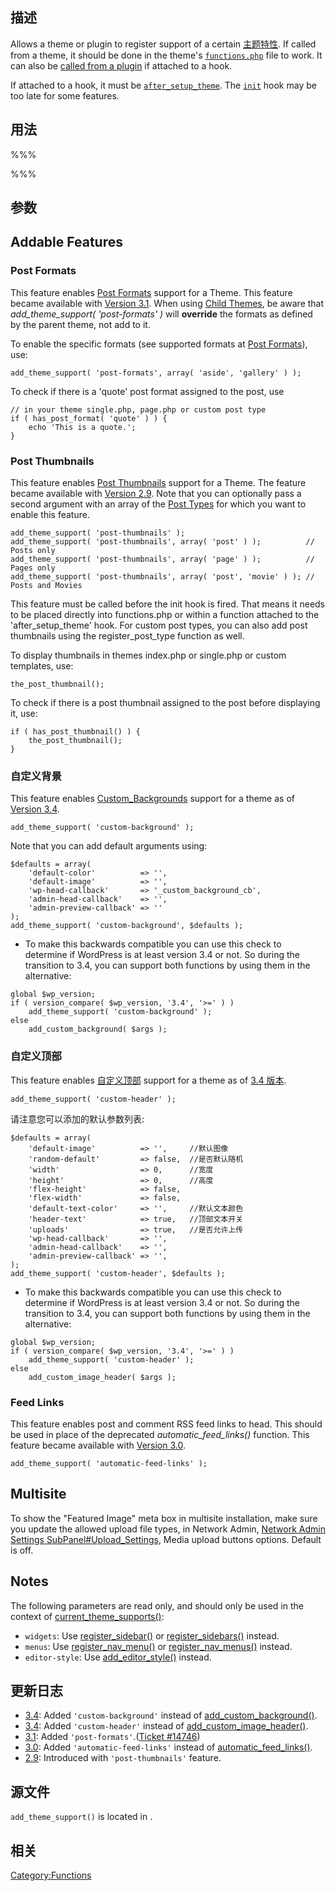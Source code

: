 {{Languages|
{{en|Function Reference/add_theme_support}}
{{ja|関数リファレンス/add_theme_support}}
{{zh-cn|函数参考/add_theme_support}}
}}
{{zh-cn:Stub}}
== 描述 ==

Allows a theme or plugin to register support of a certain [[zh-cn:主题特性|主题特性]].  If called from a theme, it should be done in the theme's [[zh-cn:主题开发#函数文件|<tt>functions.php</tt>]] file to work. It can also be [http://wordpress.stackexchange.com/questions/23839/using-add-theme-support-inside-a-plugin called from a plugin] if attached to a hook.

If attached to a hook, it must be [[Plugin API/Action Reference/after_setup_theme|<tt>after_setup_theme</tt>]]. The [[Plugin API/Action Reference/init|<tt>init</tt>]] hook may be too late for some features.

== 用法 ==

%%%<?php add_theme_support( $feature ); ?>%%%

== 参数 ==

{{Parameter|$feature|string|Name for the feature being added.
::Features list:
::* [[#Post Formats|<tt>'post-formats'</tt>]]
::* [[#Post Thumbnails|<tt>'post-thumbnails'</tt>]]
::* [[#Custom Background|<tt>'custom-background'</tt>]]
::* [[#Custom Header|<tt>'custom-header'</tt>]]
::* [[#Feed Links|<tt>'automatic-feed-links'</tt>]]
::* <tt>'menus'</tt>
}}

== Addable Features ==

===Post Formats===

This feature enables [[Post Formats]] support for a Theme.  This feature became available with [[Version 3.1]].  When using [[Child Themes]], be aware that ''add_theme_support( 'post-formats' )'' will '''override''' the formats as defined by the parent theme, not add to it.

To enable the specific formats (see supported formats at [[Post Formats]]), use:

<pre>add_theme_support( 'post-formats', array( 'aside', 'gallery' ) );</pre>

To check if there is a 'quote' post format assigned to the post, use

<pre>
// in your theme single.php, page.php or custom post type
if ( has_post_format( 'quote' ) ) {
	echo 'This is a quote.';
}
</pre>

=== Post Thumbnails ===

This feature enables [[Post Thumbnails]] support for a Theme.  The feature became available with [[Version 2.9]].  Note that you can optionally pass a second argument with an array of the [[Post Types]] for which you want to enable this feature.  

<pre>
add_theme_support( 'post-thumbnails' );
add_theme_support( 'post-thumbnails', array( 'post' ) );          // Posts only
add_theme_support( 'post-thumbnails', array( 'page' ) );          // Pages only
add_theme_support( 'post-thumbnails', array( 'post', 'movie' ) ); // Posts and Movies
</pre>

This feature must be called before the init hook is fired. That means it needs to be placed directly into functions.php or within a function attached to the 'after_setup_theme' hook. For custom post types, you can also add post thumbnails using the register_post_type function as well.

To display thumbnails in themes index.php or single.php or custom templates, use:

<pre>the_post_thumbnail();</pre>

To check if there is a post thumbnail assigned to the post before displaying it, use:

<pre>
if ( has_post_thumbnail() ) {
	the_post_thumbnail();
}
</pre>

=== 自定义背景 ===
This feature enables [[Custom_Backgrounds]] support for a theme as of [[Version 3.4]]. 
<pre>add_theme_support( 'custom-background' );</pre>

Note that you can add default arguments using:

<pre>
$defaults = array(
	'default-color'          => '',
	'default-image'          => '',
	'wp-head-callback'       => '_custom_background_cb',
	'admin-head-callback'    => '',
	'admin-preview-callback' => ''
);
add_theme_support( 'custom-background', $defaults );
</pre>

*To make this backwards compatible you can use this check to determine if WordPress is at least version 3.4 or not. So during the transition to 3.4, you can support both functions by using them in the alternative:

<pre>global $wp_version;
if ( version_compare( $wp_version, '3.4', '>=' ) ) 
	add_theme_support( 'custom-background' ); 
else
	add_custom_background( $args );
</pre>

=== 自定义顶部 ===
This feature enables [[zh-cn:自定义顶部|自定义顶部]] support for a theme as of [[zh-cn:3.4 版本|3.4 版本]].

<pre>add_theme_support( 'custom-header' );</pre>

请注意您可以添加的默认参数列表:

<pre>
$defaults = array(
	'default-image'          => '',     //默认图像
	'random-default'         => false,  //是否默认随机
	'width'                  => 0,      //宽度
	'height'                 => 0,      //高度
	'flex-height'            => false,
	'flex-width'             => false,
	'default-text-color'     => '',     //默认文本颜色
	'header-text'            => true,   //顶部文本开关
	'uploads'                => true,   //是否允许上传
	'wp-head-callback'       => '',
	'admin-head-callback'    => '',
	'admin-preview-callback' => '',
);
add_theme_support( 'custom-header', $defaults );
</pre>

*To make this backwards compatible you can use this check to determine if WordPress is at least version 3.4 or not. So during the transition to 3.4, you can support both functions by using them in the alternative:

<pre>
global $wp_version;
if ( version_compare( $wp_version, '3.4', '>=' ) )
	add_theme_support( 'custom-header' );
else
	add_custom_image_header( $args );
</pre>

===Feed Links===

This feature enables post and comment RSS feed links to head.  This should be used in place of the deprecated ''automatic_feed_links()'' function.  This feature became available with [[Version 3.0]].

<pre>add_theme_support( 'automatic-feed-links' );</pre>

== Multisite ==

To show the "Featured Image" meta box in multisite installation, make sure you update the allowed upload file types, in Network Admin, [[Network Admin Settings SubPanel#Upload_Settings]], Media upload buttons options. Default is off.

== Notes ==
The following parameters are read only, and should only be used in the context of [[Function_Reference/current_theme_supports|current_theme_supports()]]:

* <tt>widgets</tt>: Use [[Function_Reference/register_sidebar|register_sidebar()]] or [[Function_Reference/register_sidebars|register_sidebars()]] instead.
* <tt>menus</tt>: Use [[Function_Reference/register_nav_menu|register_nav_menu()]] or [[Function_Reference/register_nav_menus|register_nav_menus()]] instead.
* <tt>editor-style</tt>: Use [[Function_Reference/add_editor_style|add_editor_style()]] instead.

== 更新日志 ==

* [[Version 3.4|3.4]]: Added <tt>'custom-background'</tt> instead of [[Function_Reference/add_custom_background|add_custom_background()]].
* [[Version 3.4|3.4]]: Added <tt>'custom-header'</tt> instead of [[Function_Reference/add_custom_image_header|add_custom_image_header()]].
* [[Version 3.1|3.1]]: Added <tt>'post-formats'</tt>.([http://core.trac.wordpress.org/ticket/14746 Ticket #14746])
* [[Version 3.0|3.0]]: Added <tt>'automatic-feed-links'</tt> instead of [[Function_Reference/automatic_feed_links|automatic_feed_links()]].
* [[Version 2.9|2.9]]: Introduced with <tt>'post-thumbnails'</tt> feature.

== 源文件 ==

<tt>add_theme_support()</tt> is located in {{Trac|wp-includes/theme.php}}.

== 相关 ==

{{Theme Support}}

{{Tag Footer}}

[[Category:Functions]]